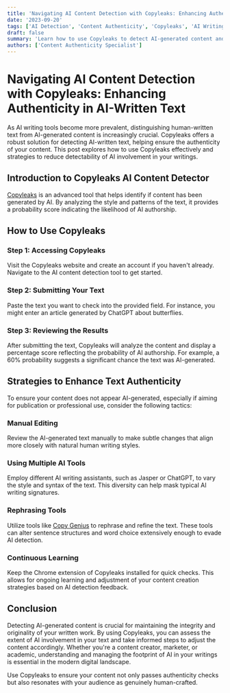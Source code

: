 ```yaml
---
title: 'Navigating AI Content Detection with Copyleaks: Enhancing Authenticity in AI-Written Text'
date: '2023-09-20'
tags: ['AI Detection', 'Content Authenticity', 'Copyleaks', 'AI Writing Tools']
draft: false
summary: 'Learn how to use Copyleaks to detect AI-generated content and strategies to enhance the authenticity of texts created by AI tools. This guide provides practical steps to ensure your content remains original and undetected.'
authors: ['Content Authenticity Specialist']
---
```


# Navigating AI Content Detection with Copyleaks: Enhancing Authenticity in AI-Written Text

As AI writing tools become more prevalent, distinguishing human-written text from AI-generated content is increasingly crucial. Copyleaks offers a robust solution for detecting AI-written text, helping ensure the authenticity of your content. This post explores how to use Copyleaks effectively and strategies to reduce detectability of AI involvement in your writings.

## Introduction to Copyleaks AI Content Detector

[Copyleaks](https://copyleaks.com/) is an advanced tool that helps identify if content has been generated by AI. By analyzing the style and patterns of the text, it provides a probability score indicating the likelihood of AI authorship. 

## How to Use Copyleaks

### Step 1: Accessing Copyleaks

Visit the Copyleaks website and create an account if you haven't already. Navigate to the AI content detection tool to get started.

### Step 2: Submitting Your Text

Paste the text you want to check into the provided field. For instance, you might enter an article generated by ChatGPT about butterflies.

### Step 3: Reviewing the Results

After submitting the text, Copyleaks will analyze the content and display a percentage score reflecting the probability of AI authorship. For example, a 60% probability suggests a significant chance the text was AI-generated.

## Strategies to Enhance Text Authenticity

To ensure your content does not appear AI-generated, especially if aiming for publication or professional use, consider the following tactics:

### Manual Editing

Review the AI-generated text manually to make subtle changes that align more closely with natural human writing styles.

### Using Multiple AI Tools

Employ different AI writing assistants, such as Jasper or ChatGPT, to vary the style and syntax of the text. This diversity can help mask typical AI writing signatures.

### Rephrasing Tools

Utilize tools like [Copy Genius](https://copygenius.io) to rephrase and refine the text. These tools can alter sentence structures and word choice extensively enough to evade AI detection.

### Continuous Learning

Keep the Chrome extension of Copyleaks installed for quick checks. This allows for ongoing learning and adjustment of your content creation strategies based on AI detection feedback.

## Conclusion

Detecting AI-generated content is crucial for maintaining the integrity and originality of your written work. By using Copyleaks, you can assess the extent of AI involvement in your text and take informed steps to adjust the content accordingly. Whether you're a content creator, marketer, or academic, understanding and managing the footprint of AI in your writings is essential in the modern digital landscape.

Use Copyleaks to ensure your content not only passes authenticity checks but also resonates with your audience as genuinely human-crafted.

